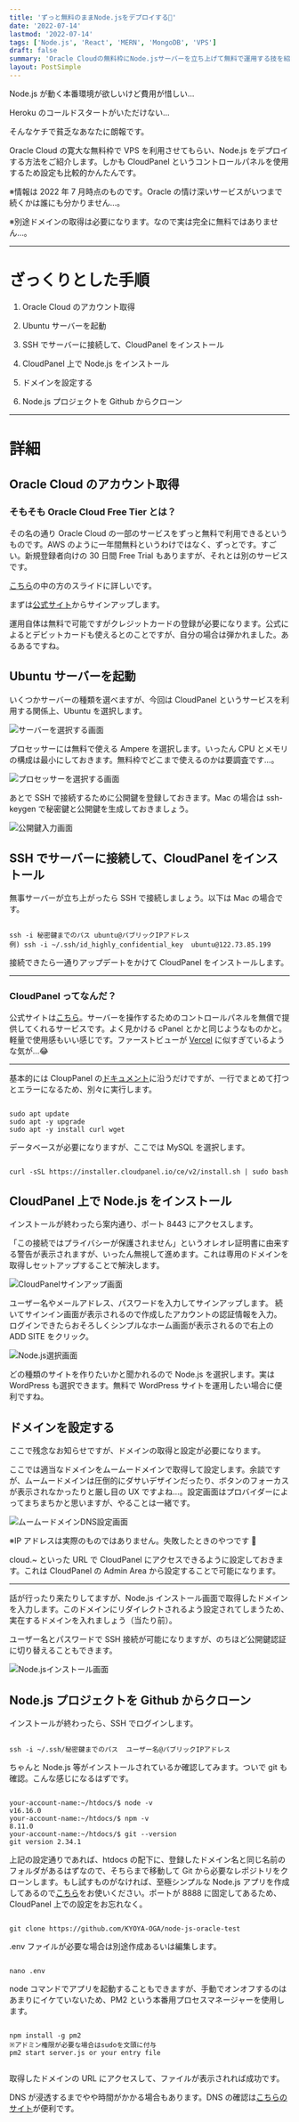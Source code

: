 ```yaml
---
title: 'ずっと無料のままNode.jsをデプロイする🤤'
date: '2022-07-14'
lastmod: '2022-07-14'
tags: ['Node.js', 'React', 'MERN', 'MongoDB', 'VPS']
draft: false
summary: 'Oracle Cloudの無料枠にNode.jsサーバーを立ち上げて無料で運用する技を紹介。'
layout: PostSimple
---
```


Node.js が動く本番環境が欲しいけど費用が惜しい…

Heroku のコールドスタートがいただけない…

そんなケチで貧乏なあなたに朗報です。

Oracle Cloud の寛大な無料枠で VPS を利用させてもらい、Node.js をデプロイする方法をご紹介します。しかも CloudPanel というコントロールパネルを使用するため設定も比較的かんたんです。

※情報は 2022 年 7 月時点のものです。Oracle の情け深いサービスがいつまで続くかは誰にも分かりません…。

<p className="text-red-500">
  ※別途ドメインの取得は必要になります。なので実は完全に無料ではありません…。
</p>

<hr />

# ざっくりとした手順

1. Oracle Cloud のアカウント取得

2. Ubuntu サーバーを起動

3. SSH でサーバーに接続して、CloudPanel をインストール

4. CloudPanel 上で Node.js をインストール

5. ドメインを設定する

6. Node.js プロジェクトを Github からクローン

<hr />

# 詳細

## Oracle Cloud のアカウント取得

### そもそも Oracle Cloud Free Tier とは？

その名の通り Oracle Cloud の一部のサービスをずっと無料で利用できるというものです。AWS のように一年間無料というわけではなく、ずっとです。すごい。新規登録者向けの 30 日間 Free Trial もありますが、それとは別のサービスです。

[こちら](https://www.oracle.com/jp/a/otn/docs/oracle-always-free-application-development.pdf)の中の方のスライドに詳しいです。

まずは[公式サイト](https://www.oracle.com/cloud/)からサインアップします。

運用自体は無料で可能ですがクレジットカードの登録が必要になります。公式によるとデビットカードも使えるとのことですが、自分の場合は弾かれました。あるあるですね。

## Ubuntu サーバーを起動

いくつかサーバーの種類を選べますが、今回は CloudPanel というサービスを利用する関係上、Ubuntu を選択します。

![サーバーを選択する画面](/blog/blog03/oc01.jpg)

プロセッサーには無料で使える Ampere を選択します。いったん CPU とメモリの構成は最小にしておきます。無料枠でどこまで使えるのかは要調査です…。

![プロセッサーを選択する画面](/blog/blog03/oc02.jpg)

あとで SSH で接続するために公開鍵を登録しておきます。Mac の場合は ssh-keygen で秘密鍵と公開鍵を生成しておきましょう。

![公開鍵入力画面](/blog/blog03/oc03.jpg)

## SSH でサーバーに接続して、CloudPanel をインストール

無事サーバーが立ち上がったら SSH で接続しましょう。以下は Mac の場合です。

```

ssh -i 秘密鍵までのパス ubuntu@パブリックIPアドレス
例) ssh -i ~/.ssh/id_highly_confidential_key  ubuntu@122.73.85.199

```

接続できたら一通りアップデートをかけて CloudPanel をインストールします。

<hr />

### CloudPanel ってなんだ？

公式サイトは[こちら](https://www.cloudpanel.io/)。サーバーを操作するためのコントロールパネルを無償で提供してくれるサービスです。よく見かける cPanel とかと同じようなものかと。軽量で使用感もいい感じです。ファーストビューが [Vercel](https://vercel.com/) に似すぎているような気が…😂

<hr />

基本的には CloupPanel の[ドキュメント](https://www.cloudpanel.io/docs/v2/getting-started/other/)に沿うだけですが、一行でまとめて打つとエラーになるため、別々に実行します。

```

sudo apt update
sudo apt -y upgrade
sudo apt -y install curl wget

```

データベースが必要になりますが、ここでは MySQL を選択します。

```

curl -sSL https://installer.cloudpanel.io/ce/v2/install.sh | sudo bash

```

## CloudPanel 上で Node.js をインストール

インストールが終わったら案内通り、ポート 8443 にアクセスします。

「この接続ではプライバシーが保護されません」というオレオレ証明書に由来する警告が表示されますが、いったん無視して進めます。これは専用のドメインを取得しセットアップすることで解決します。

![CloudPanelサインアップ画面](/blog/blog03/oc05.jpg)

ユーザー名やメールアドレス、パスワードを入力してサインアップします。
続いてサインイン画面が表示されるので作成したアカウントの認証情報を入力。
ログインできたらおそろしくシンプルなホーム画面が表示されるので右上の ADD SITE をクリック。

![Node.js選択画面](/blog/blog03/oc06.jpg)

どの種類のサイトを作りたいかと聞かれるので Node.js を選択します。実は WordPress も選択できます。無料で WordPress サイトを運用したい場合に便利ですね。

## ドメインを設定する

ここで残念なお知らせですが、ドメインの取得と設定が必要になります。

ここでは適当なドメインをムームードメインで取得して設定します。余談ですが、ムームードメインは圧倒的にダサいデザインだったり、ボタンのフォーカスが表示されなかったりと厳し目の UX ですよね…。設定画面はプロバイダーによってまちまちかと思いますが、やることは一緒です。

![ムームードメインDNS設定画面](/blog/blog03/oc08.jpg)

※IP アドレスは実際のものではありません。失敗したときのやつです 🤪

cloud.~ といった URL で CloudPanel にアクセスできるように設定しておきます。これは CloudPanel の Admin Area から設定することで可能になります。

<hr />

話が行ったり来たりしてますが、Node.js インストール画面で取得したドメインを入力します。このドメインにリダイレクトされるよう設定されてしまうため、実在するドメインを入れましょう（当たり前）。

ユーザー名とパスワードで SSH 接続が可能になりますが、のちほど公開鍵認証に切り替えることもできます。

![Node.jsインストール画面](/blog/blog03/oc07.jpg)

## Node.js プロジェクトを Github からクローン

インストールが終わったら、SSH でログインします。

```

ssh -i ~/.ssh/秘密鍵までのパス  ユーザー名@パブリックIPアドレス

```

ちゃんと Node.js 等がインストールされているか確認してみます。ついで git も確認。こんな感じになるはずです。

```

your-account-name:~/htdocs/$ node -v
v16.16.0
your-account-name:~/htdocs/$ npm -v
8.11.0
your-account-name:~/htdocs/$ git --version
git version 2.34.1

```

上記の設定通りであれば、htdocs の配下に、登録したドメイン名と同じ名前のフォルダがあるはずなので、そちらまで移動して Git から必要なレポジトリをクローンします。もし試すものがなければ、至極シンプルな Node.js アプリを作成してあるので[こちら](https://github.com/KYOYA-OGA/node-js-oracle-test)をお使いください。ポートが 8888 に固定してあるため、CloudPanel 上での設定をお忘れなく。

```

git clone https://github.com/KYOYA-OGA/node-js-oracle-test

```

.env ファイルが必要な場合は別途作成あるいは編集します。

```

nano .env

```

node コマンドでアプリを起動することもできますが、手動でオンオフするのはあまりにイケていないため、PM2 という本番用プロセスマネージャーを使用します。

```

npm install -g pm2
※アドミン権限が必要な場合はsudoを文頭に付与
pm2 start server.js or your entry file


```

取得したドメインの URL にアクセスして、ファイルが表示されれば成功です。

DNS が浸透するまでやや時間がかかる場合もあります。DNS の確認は[こちらのサイト](https://dnschecker.org/)が便利です。
